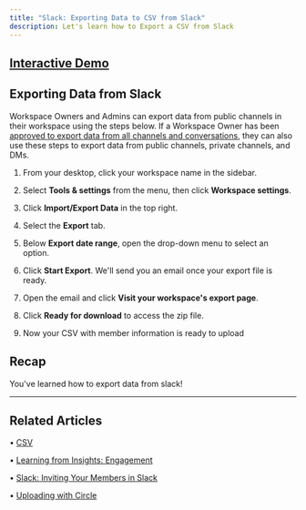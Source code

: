 ```yaml
---
title: "Slack: Exporting Data to CSV from Slack"
description: Let's learn how to Export a CSV from Slack
---
```

[Interactive Demo](https://intros-ai.navattic.com/6j7f002p)
-----------------------------------------------------------

## Exporting Data from Slack

Workspace Owners and Admins can export data from public channels in their workspace using the steps below. If a Workspace Owner has been [approved to export data from all channels and conversations](https://slack.com/help/articles/1500001548241-Request-to-export-all-conversations), they can also use these steps to export data from public channels, private channels, and DMs.

1.  From your desktop, click your workspace name in the sidebar.
    
2.  Select **Tools & settings** from the menu, then click **Workspace settings**.
    
3.  Click **Import/Export Data** in the top right.
    
4.  Select the **Export** tab.
    
5.  Below **Export date range**, open the drop-down menu to select an option.
    
6.  Click **Start Export**. We'll send you an email once your export file is ready.
    
7.  Open the email and click **Visit your workspace's export page**.
    
8.  Click **Ready for download** to access the zip file.
    
9.  Now your CSV with member information is ready to upload
    

Recap
-----

You've learned how to export data from slack!

* * *

## Related Articles

• [CSV](/uploading-members/csv)

• [Learning from Insights: Engagement](/making-use-of-insights/engagement)

• [Slack: Inviting Your Members in Slack](/setting-up-slack/invite-members)

• [Uploading with Circle](/uploading-members/circle)

